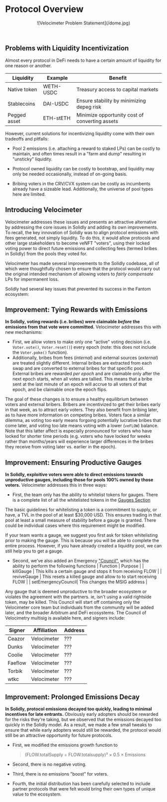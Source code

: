 
# Protocol Overview

<Bleed>
  <div align='center'>![Velocimeter Problem Statement](/dome.jpg)</div>
</Bleed>

&nbsp;

## Problems with Liquidity Incentivization

Almost every protocol in DeFi needs to have a certain amount of liquidity for one reason or another.

| Liquidity    | Example   | Benefit                                        |
| ------------ | --------- | ---------------------------------------------- |
| Native token | WETH-USDC | Treasury access to capital markets             |
| Stablecoins  | DAI-USDC  | Ensure stability by minimizing depeg risk      |
| Pegged asset | ETH-stETH | Minimize opportunity cost of converting assets |

However, current solutions for incentivizing liquidity come with their own tradeoffs and pitfalls:

- Pool 2 emissions (i.e. attaching a reward to staked LPs) can be costly to maintain, and often times result in a "farm and dump" resulting in "unsticky" liquidity.

- Protocol owned liquidity can be costly to bootstrap, and liquidity may only be needed occasionally, instead of on-going basis.

- Bribing voters in the CRV/CVX system can be costly as incumbents already have a sizeable lead. Additionally, the universe of pool types here are limited.

## Introducing Velocimeter

Velocimeter addresses these issues and presents an attractive alternative by addressing the core issues in Solidly and adding its own improvements. To recall, the key innovation of Solidly was to align protocol emissions with fees generated, not simply liquidity. To do this, it would allow protocols and other large stakeholders to become veNFT "voters", using their locked voting power to direct future emissions and collecting fees (termed bribes in Solidly) from the pools they voted for.

Velocimeter has made several improvements to the Solidly codebase, all of which were thoughtfully chosen to ensure that the protocol would carry out the original intended mechanism of allowing voters to _fairly compensate_ LPs for impermanent loss.

Solidly had several key issues that prevented its success in the Fantom ecosystem:

## Improvement: Tying Rewards with Emissions

**In Solidly, voting rewards (i.e. bribes) were claimable _before_ the emissions from that vote were committed.** Velocimeter addresses this with new mechanisms:

- First, we allow voters to make only one "active" voting decision (i.e. `Voter.vote()`, `Voter.reset()`) every epoch (note: this does not include the `Voter.poke()` function).
- Additionally, bribes from fees (_internal_) and external sources (_external_) are treated slightly different.
  Internal bribes are extracted from each swap and are converted to external bribes for that specific pool.
  External bribes are rewarded _per epoch_ and are claimable only after the next epoch starts, when all votes are tallied.
  This means that a bribe sent at the last minute of an epoch will accrue to all voters of that epoch, and be claimable once the epoch flips.

The goal of these changes is to ensure a healthy equilibrium between voters and external bribers. Bribers are incentivized to get their bribes early in that week, as to attract early voters. They also benefit from bribing later, as to have more information on competing bribes. Voters face a similar dilemma, as voting too early means forgoing potentially lucrative bribes that come later, and voting too late means voting with a lower (`veFLOW`) balance. Note that this latter affect is especially pronounced for voters who have locked for shorter time periods (e.g. voters who have locked for weeks rather than months/years will experience larger differences in the bribes they receive from voting later vs. earlier in the epoch).

## Improvement: Ensuring Productive Gauges

**In Solidly, exploitive voters were able to direct emissions towards unproductive gauges, including those for pools 100% owned by those voters.** Velocimeter addresses this in three ways:

- First, the team only has the ability to whitelist tokens for gauges. There is a complete list of all the whitelisted tokens in the [Gauges Section](/gauges)

The basic guidelines for whitelisting a token is a commitment to supply, or have, a TVL in the pool of at least $30,000 USD. This ensures trading in that pool at least a small measure of stability before a gauge is granted. There could be individual cases where this requirement might be modified.

<Callout>
  If your team wants a gauge, we suggest you first ask for token whitelisting
  prior to making the gauge. This is because you will be able to complete the
  entire process. However, if you have already created a liquidity pool, we can
  still help you to get a gauge.
</Callout>

- Second, we've also added an Emergency ["Council"](), which has the ability to perform the following functions
  | Function | Purpose |
  | killGauge | This kills a certain gauge and stops it from receiving FLOW |
  | reviveGauge | This resets a killed gauge and allow to to start receiving FLOW |
  | setEmergencyCouncil| This changes the MSIG address |

Any gauge that is deemed unproductive to the broader ecosystem or violates the agreement with the partners. ie, isn't using a valid rightside token, may be killed. This Council will start off containing only the Velocimeter core team but individuals from the community will be added later, and the broader Arbitrum and DeFi ecosystems. The Council of Velocimetry multisig is available here, and signers include:

| Signer  | Affiliation | Address |
| ------- | ----------- | ------- |
| Ceazor  | Velocimeter | ???     |
| Dunks   | Velocimeter | ???     |
| Coolie  | Velocimeter | ???     |
| Faeflow | Velocimeter | ???     |
| Torbik  | Velocimeter | ???     |
| wtkc    | Velocimeter | ???     |

## Improvement: Prolonged Emissions Decay

**In Solidly, protocol emissions decayed too quickly, leading to minimal incentives for late entrants.** Obviously early adopters should be rewarded for the risks they're taking, but we observed that the emissions decayed too quickly in the Solidly model. As a result, we made a few small tweaks to ensure that while early adopters would still be rewarded, the protocol would still be an attractive opportunity for future protocols.

- First, we modified the emissions growth function to

  > (FLOW.totalSupply ÷ FLOW.totalsupply)³ × 0.5 × Emissions

- Second, there is no negative voting.
- Third, there is no emissions "boost" for voters.
- Fourth, the initial distribution has been carefully selected to include partner protocols that were felt would bring their own types of unique value to the ecosystem.
